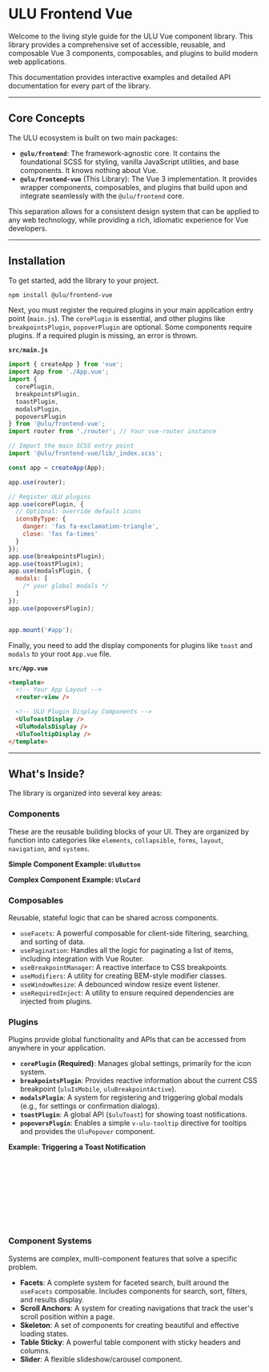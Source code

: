 

<Meta title="Introduction" />

# ULU Frontend Vue

Welcome to the living style guide for the ULU Vue component library. This library provides a comprehensive set of accessible, reusable, and composable Vue 3 components, composables, and plugins to build modern web applications.

This documentation provides interactive examples and detailed API documentation for every part of the library.

---

## Core Concepts

The ULU ecosystem is built on two main packages:

- **`@ulu/frontend`**: The framework-agnostic core. It contains the foundational SCSS for styling, vanilla JavaScript utilities, and base components. It knows nothing about Vue.
- **`@ulu/frontend-vue`** (This Library): The Vue 3 implementation. It provides wrapper components, composables, and plugins that build upon and integrate seamlessly with the `@ulu/frontend` core.

This separation allows for a consistent design system that can be applied to any web technology, while providing a rich, idiomatic experience for Vue developers.

---

## Installation

To get started, add the library to your project.

```bash
npm install @ulu/frontend-vue
```

Next, you must register the required plugins in your main application entry point (`main.js`). The `corePlugin` is essential, and other plugins like `breakpointsPlugin`, `popoverPlugin` are optional. Some components require plugins. If a required plugin is missing, an error is thrown.

**`src/main.js`**
```javascript
import { createApp } from 'vue';
import App from './App.vue';
import { 
  corePlugin, 
  breakpointsPlugin, 
  toastPlugin, 
  modalsPlugin, 
  popoversPlugin 
} from '@ulu/frontend-vue';
import router from './router'; // Your vue-router instance

// Import the main SCSS entry point
import '@ulu/frontend-vue/lib/_index.scss';

const app = createApp(App);

app.use(router);

// Register ULU plugins
app.use(corePlugin, {
  // Optional: override default icons
  iconsByType: {
    danger: 'fas fa-exclamation-triangle',
    close: 'fas fa-times'
  }
});
app.use(breakpointsPlugin);
app.use(toastPlugin);
app.use(modalsPlugin, { 
  modals: [
    /* your global modals */
  ] 
});
app.use(popoversPlugin);


app.mount('#app');
```

Finally, you need to add the display components for plugins like `toast` and `modals` to your root `App.vue` file.

**`src/App.vue`**
```html
<template>
  <!-- Your App Layout -->
  <router-view />

  <!-- ULU Plugin Display Components -->
  <UluToastDisplay />
  <UluModalsDisplay />
  <UluTooltipDisplay />
</template>
```

---

## What's Inside?

The library is organized into several key areas:

### Components

These are the reusable building blocks of your UI. They are organized by function into categories like `elements`, `collapsible`, `forms`, `layout`, `navigation`, and `systems`.

**Simple Component Example: `UluButton`**

<Canvas of={ButtonStories.Primary} />

**Complex Component Example: `UluCard`**

<Canvas of={CardStories.Default} />

### Composables

Reusable, stateful logic that can be shared across components.

- `useFacets`: A powerful composable for client-side filtering, searching, and sorting of data.
- `usePagination`: Handles all the logic for paginating a list of items, including integration with Vue Router.
- `useBreakpointManager`: A reactive interface to CSS breakpoints.
- `useModifiers`: A utility for creating BEM-style modifier classes.
- `useWindowResize`: A debounced window resize event listener.
- `useRequiredInject`: A utility to ensure required dependencies are injected from plugins.

### Plugins

Plugins provide global functionality and APIs that can be accessed from anywhere in your application.

- **`corePlugin` (Required)**: Manages global settings, primarily for the icon system.
- **`breakpointsPlugin`**: Provides reactive information about the current CSS breakpoint (`uluIsMobile`, `uluBreakpointActive`).
- **`modalsPlugin`**: A system for registering and triggering global modals (e.g., for settings or confirmation dialogs).
- **`toastPlugin`**: A global API (`$uluToast`) for showing toast notifications.
- **`popoversPlugin`**: Enables a simple `v-ulu-tooltip` directive for tooltips and provides the `UluPopover` component.

**Example: Triggering a Toast Notification**
```javascript
import { useToast } from '@ulu/frontend-vue';

const toast = useToast();

toast.add({
  title: 'Success!',
  description: 'Your profile has been updated.',
  class: 'is-success'
});
```

### Component Systems

Systems are complex, multi-component features that solve a specific problem.

- **Facets**: A complete system for faceted search, built around the `useFacets` composable. Includes components for search, sort, filters, and results display.
- **Scroll Anchors**: A system for creating navigations that track the user's scroll position within a page.
- **Skeleton**: A set of components for creating beautiful and effective loading states.
- **Table Sticky**: A powerful table component with sticky headers and columns.
- **Slider**: A flexible slideshow/carousel component.
